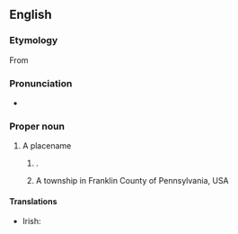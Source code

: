 ==English==
{{wikipedia}}

===Etymology===
From {{etyl|ga|en}} {{m|ga|Leitir Ceanainn|gloss=Hillside of the O'Cannons}}

===Pronunciation===
* {{rhymes|en|ɛni|s=4}}

===Proper noun===
{{en-proper noun}}

# A placename
## {{place|en|town|co/Donegal|c/Ireland}}.
## A township in Franklin County of Pennsylvania, USA

====Translations====
{{trans-top|Irish town}}
* Irish: {{t|ga|Leitir Ceanainn|f}}
{{trans-mid}}
{{trans-bottom}}